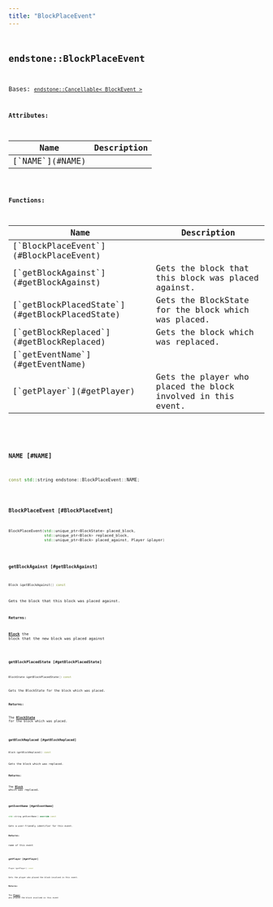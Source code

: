 ```yaml
---
title: "BlockPlaceEvent"
---
```


## <code className="doc-symbol doc-symbol-class"/> endstone::BlockPlaceEvent

Bases: [`endstone::Cancellable< BlockEvent >`](cancellable)









**Attributes:**

<table>
<thead>
   <tr>
      <th>Name</th>
      <th>Description</th>
   </tr>
</thead>
<tbody>
<tr key="classendstone_1_1_block_place_event_1ac4e2bdd1835d163b9eb5accdfbbd63c1">
    <td>[`NAME`](#NAME)</td>
    <td></td>
</tr>
</tbody>
</table>






**Functions:**

<table>
<thead>
   <tr>
      <th>Name</th>
      <th>Description</th>
   </tr>
</thead>
<tbody>
<tr key="classendstone_1_1_block_place_event_1a73ef62fcb9caa9f9f873d9ddc6c46e9c">
    <td>[`BlockPlaceEvent`](#BlockPlaceEvent)</td>
    <td></td>
</tr>
<tr key="classendstone_1_1_block_place_event_1a822e71386ca87244c89763e333cfe7b2">
    <td>[`getBlockAgainst`](#getBlockAgainst)</td>
    <td>Gets the block that this block was placed against.</td>
</tr>
<tr key="classendstone_1_1_block_place_event_1aaa914dd3891c83edd97b8e3cdaf3b3c5">
    <td>[`getBlockPlacedState`](#getBlockPlacedState)</td>
    <td>Gets the BlockState for the block which was placed.</td>
</tr>
<tr key="classendstone_1_1_block_place_event_1a5f25a2818f05265737b236b4568e2225">
    <td>[`getBlockReplaced`](#getBlockReplaced)</td>
    <td>Gets the block which was replaced.</td>
</tr>
<tr key="classendstone_1_1_block_place_event_1ae9d0d87fc6e9e576202f755046851da5">
    <td>[`getEventName`](#getEventName)</td>
    <td></td>
</tr>
<tr key="classendstone_1_1_block_place_event_1aaa28353cb0631c1c63a84504abf7067e">
    <td>[`getPlayer`](#getPlayer)</td>
    <td>Gets the player who placed the block involved in this event.</td>
</tr>
</tbody>
</table>

### <code className="doc-symbol doc-symbol-variable"/> NAME [#NAME]

```cpp
const std::string endstone::BlockPlaceEvent::NAME;
```
### <code className="doc-symbol doc-symbol-function"/> BlockPlaceEvent [#BlockPlaceEvent]

```cpp
BlockPlaceEvent(std::unique_ptr<BlockState> placed_block,
                std::unique_ptr<Block> replaced_block,
                std::unique_ptr<Block> placed_against, Player &player)
```
### <code className="doc-symbol doc-symbol-function"/> getBlockAgainst [#getBlockAgainst]

```cpp
Block &getBlockAgainst() const
```

Gets the block that this block was placed against.





**Returns:**

[**Block**](classendstone_1_1_block.md) the block that the new block was placed against 





        
### <code className="doc-symbol doc-symbol-function"/> getBlockPlacedState [#getBlockPlacedState]

```cpp
BlockState &getBlockPlacedState() const
```

Gets the BlockState for the block which was placed.





**Returns:**

The [**BlockState**](classendstone_1_1_block_state.md) for the block which was placed. 





        
### <code className="doc-symbol doc-symbol-function"/> getBlockReplaced [#getBlockReplaced]

```cpp
Block &getBlockReplaced() const
```

Gets the block which was replaced.





**Returns:**

The [**Block**](classendstone_1_1_block.md) which was replaced. 





        
### <code className="doc-symbol doc-symbol-function"/> getEventName [#getEventName]

```cpp
std::string getEventName() override const
```


Gets a user-friendly identifier for this event.




**Returns:**

name of this event 





        
### <code className="doc-symbol doc-symbol-function"/> getPlayer [#getPlayer]

```cpp
Player &getPlayer() const
```

Gets the player who placed the block involved in this event.





**Returns:**

The [**Player**](classendstone_1_1_player.md) who placed the block involved in this event 





        
